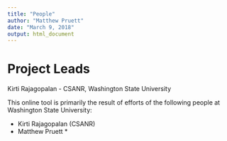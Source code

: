 ```yaml
---
title: "People"
author: "Matthew Pruett"
date: "March 9, 2018"
output: html_document
---
```


# Project Leads

Kirti Rajagopalan - CSANR, Washington State University


This online tool is primarily the result of efforts of the following people at Washington State University:

* Kirti Rajagopalan (CSANR) 
* Matthew Pruett *


